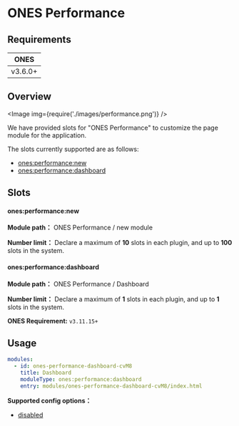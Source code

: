 # ONES Performance

## Requirements

|  ONES   |
| :-----: |
| v3.6.0+ |

## Overview

<Image img={require('./images/performance.png')} />

We have provided slots for "ONES Performance" to customize the page module for the application.

The slots currently supported are as follows:

- [ones:performance:new](#onesperformancenew)
- [ones:performance:dashboard](#onesperformancedashboard)

## Slots

#### ones:performance:new

**Module path：** ONES Performance / new module

**Number limit：** Declare a maximum of **10** slots in each plugin, and up to **100** slots in the system.

#### ones:performance:dashboard

**Module path：** ONES Performance / Dashboard

**Number limit：** Declare a maximum of **1** slots in each plugin, and up to **1** slots in the system.

**ONES Requirement:** `v3.11.15+`

## Usage

```yaml
modules:
  - id: ones-performance-dashboard-cvM8
    title: Dashboard
    moduleType: ones:performance:dashboard
    entry: modules/ones-performance-dashboard-cvM8/index.html
```

**Supported config options：**

- [disabled](../../../../reference/config/plugin.yaml#disabled)
